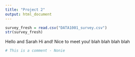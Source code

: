```yaml
---
title: "Project 2"
output: html_document
---
```


```r
survey_fresh = read.csv("DATA1001_survey.csv")
str(survey_fresh)
```

Hello and Sarah
Hi and! Nice to meet you!
blah blah blah blah

```r
# This is a comment - Nonie
```

